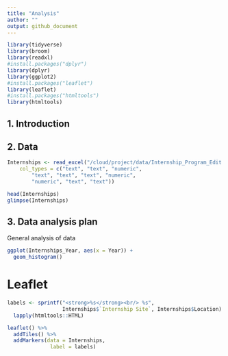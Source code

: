 ```yaml
---
title: "Analysis"
author: ""
output: github_document
---
```


```r
library(tidyverse)
library(broom)
library(readxl)
#install.packages("dplyr")
library(dplyr)
library(ggplot2)
#install.packages("leaflet")
library(leaflet)
#install.packages("htmltools")
library(htmltools)
```

## 1. Introduction



## 2. Data

```r
Internships <- read_excel("/cloud/project/data/Internship_Program_Edit.xlsx", 
    col_types = c("text", "text", "numeric", 
        "text", "text", "text", "numeric", 
        "numeric", "text", "text"))

head(Internships)
glimpse(Internships)
```


## 3. Data analysis plan

General analysis of data

```r
ggplot(Internships_Year, aes(x = Year)) +
  geom_histogram()
```


# Leaflet

```r

labels <- sprintf("<strong>%s</strong><br/> %s", 
                  Internships$`Internship Site`, Internships$Location) |>
  lapply(htmltools::HTML)
```


``` r
leaflet() %>%
  addTiles() %>%
  addMarkers(data = Internships,
              label = labels) 
```


